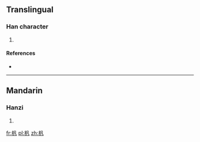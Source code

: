 ==Translingual==

===Han character===
{{Han char|rn=75|rad=木|as=03|sn=7|four=4791<sub>0</sub>|canj=木竹弓戈 (DHNI), X木竹弓戈 (XDHNI)}}

# {{defn|Han|sort=木03}}

====References====
* {{Han ref|kx=0511.080|dkj=14456|hdz=21161.060|uh=674B|ud=26443|bh=CB47|bd=52039}}

----

==Mandarin==

===Hanzi===
{{cmn-hanzi|pin=[[fān]] ([[fan1]])|wg=fan<sup>1</sup>}}

# {{defn|lang=cmn|sort=木03}}

[[fr:杋]]
[[pl:杋]]
[[zh:杋]]